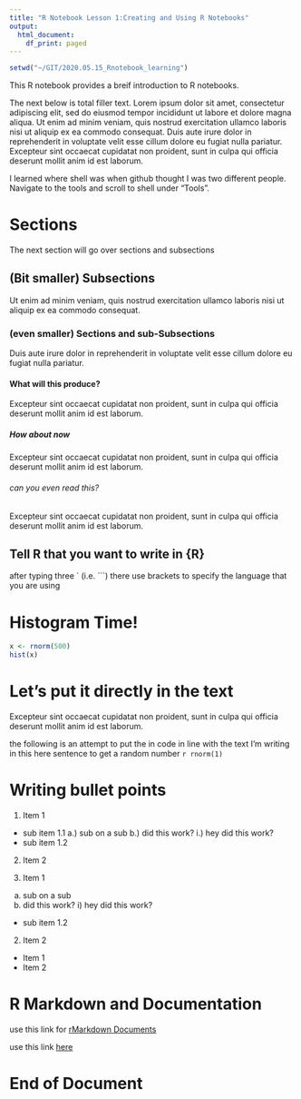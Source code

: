 ```yaml
---
title: "R Notebook Lesson 1:Creating and Using R Notebooks"
output:
  html_document:
    df_print: paged
---
```



```r
setwd("~/GIT/2020.05.15_Rnotebook_learning")
```

This R notebook provides a breif introduction to R notebooks.

The next below is total filler text. 
Lorem ipsum dolor sit amet, consectetur adipiscing elit, sed do eiusmod tempor incididunt ut labore et dolore magna aliqua. Ut enim ad minim veniam, quis nostrud exercitation ullamco laboris nisi ut aliquip ex ea commodo consequat. Duis aute irure dolor in reprehenderit in voluptate velit esse cillum dolore eu fugiat nulla pariatur. Excepteur sint occaecat cupidatat non proident, sunt in culpa qui officia deserunt mollit anim id est laborum. 

I learned where shell was when github thought I was two different people.
Navigate to the tools and scroll to shell under "Tools".

# Sections 
The next section will go over sections and subsections

## (Bit smaller) Subsections
 Ut enim ad minim veniam, quis nostrud exercitation ullamco laboris nisi ut aliquip ex ea commodo consequat.

### (even smaller) Sections and sub-Subsections
Duis aute irure dolor in reprehenderit in voluptate velit esse cillum dolore eu fugiat nulla pariatur.


#### What will this produce? 
Excepteur sint occaecat cupidatat non proident, sunt in culpa qui officia deserunt mollit anim id est laborum. 

##### How about now
Excepteur sint occaecat cupidatat non proident, sunt in culpa qui officia deserunt mollit anim id est laborum. 

###### can you even read this?
Excepteur sint occaecat cupidatat non proident, sunt in culpa qui officia deserunt mollit anim id est laborum. 


## Tell R that you want to write in {R}

after typing three ` (i.e. ```) there use brackets to specify the language that you are using

# Histogram Time!

```r
x <- rnorm(500)
hist(x)
```


# Let's put it directly in the text
Excepteur sint occaecat cupidatat non proident, sunt in culpa qui officia deserunt mollit anim id est laborum. 

the following is an attempt to put the in code in line with the text 
I'm writing in this here sentence to get a random number `r rnorm(1)`

# Writing bullet points

1. Item 1
+ sub item 1.1
  a.) sub on a sub
  b.) did this work?
    i.) hey did this work?
+ sub item 1.2

2. Item 2


1. Item 1
  a) sub on a sub
  b) did this work?
    i) hey did this work?
+ sub item 1.2

2. Item 2

* Item 1
* Item 2


# R Markdown and Documentation

use this link for [rMarkdown Documents](https://rmarkdown.rstudio.com/lesson-1.html)
 
use this link [here](https://rstudio.com/wp-content/uploads/2015/03/rmarkdown-reference.pdf)
  
 

# End of Document




























